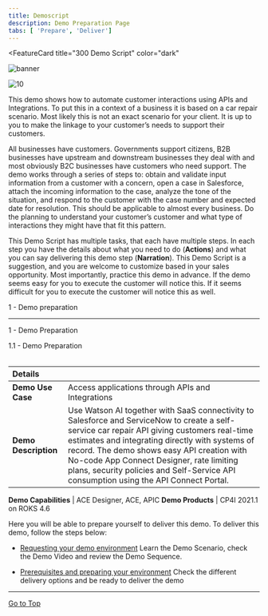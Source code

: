 ```yaml
---
title: Demoscript
description: Demo Preparation Page
tabs: [ 'Prepare', 'Deliver']
---
```



<FeatureCard
  title="300 Demo Script"
  color="dark"
  >

![banner](./images/demo-script.jpg)
</FeatureCard>

![10](./images/automation-tech-demos-screen-github.png)

This demo shows how to automate customer interactions using APIs and Integrations.  To put this in a context of a business it is based on a car repair scenario.  Most likely this is not an exact scenario for your client.  It is up to you to make the linkage to your customer’s needs to support their customers.

All businesses have customers.  Governments support citizens, B2B businesses have upstream and downstream businesses they deal with and most obviously B2C businesses have customers who need support.  The demo works through a series of steps to: obtain and validate input information from a customer with a concern, open a case in Salesforce, attach the incoming information to the case, analyze the tone of the situation, and respond to the customer with the case number and expected date for resolution.  This should be applicable to almost every business.  Do the planning to understand your customer’s customer and what type of interactions they might have that fit this pattern.

This Demo Script has multiple tasks, that each have multiple steps. In each step you have the details about what you need to do (**Actions**) and what you can say delivering this demo step (**Narration**). This Demo Script is a suggestion, and you are welcome to customize based in your sales opportunity. Most importantly, practice this demo in advance. If the demo seems easy for you to execute the customer will notice this. If it seems difficult for you to execute the customer will notice this as well.

<AnchorLinks>
  <AnchorLink>1 - Demo preparation</AnchorLink>
</AnchorLinks>

***

<span id="place1">1 - Demo Preparation</span>

<summary>1.1 - Demo Preparation</summary>
<br/>

| Details | |
| :---         | :--- |
| **Demo Use Case** | Access applications through APIs and Integrations |
| **Demo Description** | Use Watson AI together with SaaS connectivity to Salesforce and ServiceNow to create a self-service car repair API giving customers real-time estimates and integrating directly with systems of record. The demo shows easy API creation with No-code App Connect Designer, rate limiting plans, security policies and Self-Service API consumption using the API Connect Portal. |

**Demo Capabilities** | ACE Designer, ACE, APIC
**Demo Products** | CP4I 2021.1 on ROKS 4.6

Here you will be able to prepare yourself to deliver this demo. To deliver this demo, follow the steps below:
- [Requesting your demo environment](https://ibm-garage-tsa.github.io/cp4i-demohub/cp4i-on-roks/)
  Learn the Demo Scenario, check the Demo Video and review the Demo Sequence.

- [Prerequisites and preparing your environment](https://ibm-garage-tsa.github.io/cp4i-demohub/salesdemos/carrepair-new/prepare)
  Check the different delivery options and be ready to deliver the demo

***

[Go to Top](#place1)
